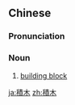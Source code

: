 {{also|积木}}
==Chinese==
{{zh-forms|s=积木}}

===Pronunciation===
{{zh-pron
|m=jīmù
|c=zik1 muk6
|mn=chek-bo̍k
|cat=n
}}

===Noun===
{{zh-noun}}

# [[building block]] {{gloss|children's toy}}

[[ja:積木]]
[[zh:積木]]
